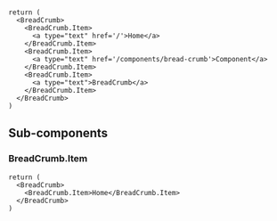 <Documenter component={props.components}>

<br />

```preview
return (
  <BreadCrumb>
    <BreadCrumb.Item>
      <a type="text" href='/'>Home</a>
    </BreadCrumb.Item>
    <BreadCrumb.Item>
      <a type="text" href='/components/bread-crumb'>Component</a>
    </BreadCrumb.Item>
    <BreadCrumb.Item>
      <a type="text">BreadCrumb</a>
    </BreadCrumb.Item>
  </BreadCrumb>
)
```

</Documenter>

## Sub-components

### BreadCrumb.Item

<Documenter component={props.components}>

```preview
return (
  <BreadCrumb>
    <BreadCrumb.Item>Home</BreadCrumb.Item>
  </BreadCrumb>
)
```

</Documenter>
